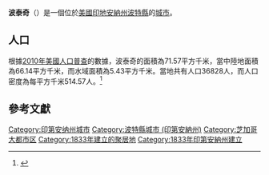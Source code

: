 {{noteTA
|G1=USState
|G2=地名
|G3=Unit
}}
{{Infobox settlement
|official_name = 波泰奇
|native_name = Portage
|settlement_type = [[城市|城市]]
|image_skyline = Central_Portage.jpg
|imagesize = 250px
|image_map = Porter County Indiana Incorporated and Unincorporated areas Portage Highlighted 1861092.svg
|mapsize = 250px
|subdivision_type = [[世界政區索引|國家]]
|subdivision_type1 = [[美国州份|州份]]
|subdivision_type2 = [[印地安納州行政区划|縣]]
|subdivision_name = [[美国|美国]]
|subdivision_name1 = [[印地安納州|印地安納州]]
|subdivision_name2 = [[波特縣_(印地安納州)|波特縣]]
|elevation_ft = 636
|elevation_m = 194
|timezone = [[北美东部时区|EST]]
|area_total_km2 = 71.57
|area_land_km2 = 66.14
|area_water_km2 = 5.43
|area_total_sq_mi = 
|area_land_sq_mi = 
|area_water_sq_mi = 
|population_as_of = [[2010年美國人口普查|2010]]
|population_footnotes = 
|population_total = 36828
|population_density_km2 = auto
|population_density_sq_mi = auto
|utc_offset = -5
|coordinates = {{coord|41|34|55|N|87|11|12|W|type:city_region:US|display=inline,title}}
| coor_pinpoint = 
| coordinates_footnotes = 
|timezone_DST = EDT
|utc_offset_DST = -4
|postal_code_type = [[美國郵區編號|郵區編號]]
|postal_code = 46368
|area_code = [[北美电话区号219|219]]
|blank_name = [[地名信息系统|GNIS ID]]
|blank_info = 449815<ref name="GNIS">{{cite gnis|449815|Portage}}</ref>
}}
'''波泰奇'''（{{lang-en|Portage}}）是一個位於[[美國|美國]][[印地安納州|印地安納州]][[波特縣_(印地安納州)|波特縣]]的[[城市|城市]]。

== 人口 ==
根據[[2010年美國人口普查|2010年美國人口普查]]的數據，波泰奇的面積為71.57平方千米，當中陸地面積為66.14平方千米，而水域面積為5.43平方千米。當地共有人口36828人，而人口密度為每平方千米514.57人。<ref name="GR8">{{cite web|url=http://factfinder2.census.gov|publisher=[[美国人口调查局|美国人口调查局]]|accessdate=2011-05-14|title=American FactFinder|archive-date=2013-09-11|archive-url=https://web.archive.org/web/20130911234518/http://factfinder2.census.gov/|dead-url=no}}</ref>

== 參考文獻 ==
{{reflist}}

{{印第安納州}}
{{波特縣 (印地安納州)}}
{{Authority control}}

{{DEFAULTSORT:Portage, Indiana}}
[[Category:印第安纳州城市|Category:印第安纳州城市]]
[[Category:波特縣城市_(印第安納州)|Category:波特縣城市 (印第安納州)]]
[[Category:芝加哥大都市区|Category:芝加哥大都市区]]
[[Category:1833年建立的聚居地|Category:1833年建立的聚居地]]
[[Category:1833年印第安納州建立|Category:1833年印第安納州建立]]

{{Indiana-geo-stub}}